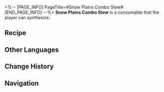 <%-- [PAGE_INFO]
PageTitle=#Snow Plains Combo Stew#
[END_PAGE_INFO] --%>
{{Consumable Infobox
|id          = 402018
|image       = Item Snow Plains Combo Stew.png
|type        = Defense Consumables
|rarity      = 3
|effect      = Upon use, decreases Fire DMG taken by all allies by 16% and increases Max HP of all allies by 20% for the next battle.
|description = The iron bucket contains all sorts of Belobog delicacies as a stew, and is simmered thoroughly using low heat.<br />Ingredients with outlandish appearances float in the soup, but it smells very delicious.
|effectType  = 
|effectType2 = 
|effectType3 = 
|recipe      = {{cx|Source missing}}
|source1     = [[Omni-Synthesizer]]
|source2     = 
|source3     = 
}}
{{Description|''"What's wrong if they were once specimens? Aren't they dead animals and plants anyways?"''}}
'''Snow Plains Combo Stew''' is a consumable that the player can synthesize.

==Recipe==
{{Recipe
|type                      = Synthesis
|group                     = Consumable
|Frostweave Salmon Bread   = 1
|Stone-Roasted Meat Skewer = 1
|Solid Water               = 1
|sort                      = Frostweave Salmon Bread;Stone-Roasted Meat Skewer;Solid Water
}}

==Other Languages==
{{Other Languages
|en   = Snow Plains Combo Stew
|zhs  = 雪原大乱炖
|zht  = 雪原大亂燉
|ja   = 雪原なんでも煮込み
|ko   = 설원 찌개
|es   = Estofado de las llanuras nevadas
|fr   = Ragoût des Plaines des neiges
|ru   = Солянка со Снежных полей
|th   = Snow Plains Combo Stew
|vi   = Món Hầm Thập Cẩm Cánh Đồng Tuyết
|de   = Gemischter Schneewüsten-Eintopf
|id   = Snow Plains Combo Stew
|pt   = Combinação de Cozidos das Planícies Nevadas
}}

==Change History==
{{Change History|1.3}}

==Navigation==
{{Consumable Navbox}}